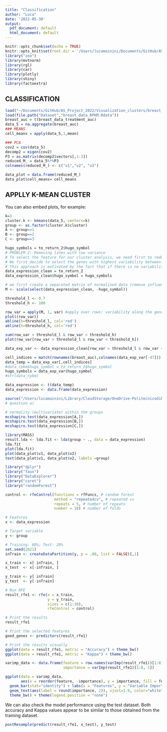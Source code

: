 ```yaml
---
title: "Classification"
author: "Luca"
date: '2022-05-30'
output:
  pdf_document: default
  html_document: default
---
```


```r
knitr::opts_chunk$set(echo = TRUE)
knitr::opts_knit$set(root.dir = '/Users/lucamainini/Documents/GitHub/AS_Project_2022')
library("zoo")
library(mvtnorm)
library(rgl)
library(car)
library(plotly)
library(shiny)
library(factoextra)
```

## CLASSIFICATION
```r
load("~/Documents/GitHub/AS_Project_2022/Visualization_clusters/breast_auc_data.Rdata")
load(file.path("Dataset","breast_data_RPKM.Rdata"))
breast_auc = t(breast_data_treatment_auc)
data_5 = na.aggregate(breast_auc)
### MEANS
cell_means = apply(data_5,1,mean)

### PCA
cov2 = cov(data_5)
decomp2 = eigen(cov2)
P3 = as.matrix(decomp2$vectors[,1:3])
reduced_M_ = data_5%*%P3
colnames(reduced_M_) <- c("v1","v2", "v3")

data_plot = data.frame(reduced_M_)
data_plot$cell_means= cell_means
```

##  APPLLY K-MEAN CLUSTER

You can also embed plots, for example:

```r
k=3
cluster.k <- kmeans(data_5, centers=k)
group <- as.factor(cluster.k$cluster)
A <- group==1
B <- group==2
C <- group==3
```


```r
hugo_symbols = to_return_2$hugo_symbol
# PROBLEM 2: Removing lines with low variance
# To select the feature for our cluster analysis, we need first to reduce the number of genes considered.
# We first decide to select the genes with highest variability between the different cell lines
# This approach is motivated by the fact that if there is no variability between the different observations, cluster won't be possible
data_expression_clean = to_return_2
data_expression_clean$hugo_symbol = hugo_symbols

# we first create a separated matrix of normalized data (remove influence of patient)
M <- scale(select(data_expression_clean, -hugo_symbol)) 

threshold_l <- 0.7 
threshold_h <- 100 

row_var = apply(M, 1, var) #apply over rows: variability along the genes
plot((row_var))
abline(h=threshold_l, col='red')
abline(h=threshold_h, col='red')

sum(row_var > threshold_l & row_var < threshold_h)
plot(row_var[row_var > threshold_l & row_var < threshold_h])

data_exp_var <- data_expression_clean[row_var > threshold_l & row_var < threshold_h,]
```

```r
cell_indices = match(rownames(breast_auc),colnames(data_exp_var[-47]))
data_temp = data_exp_var[,cell_indices]
#data_rpkm$hugo_symbol = to_return_2$hugo_symbol
hugo_symbols = data_exp_var$hugo_symbol
#str(data_rpkm)
```

```r
data_expression <- t(data_temp)
data_expression <- data.frame(data_expression)
```


```r
source("/Users/lucamainini/Library/CloudStorage/OneDrive-PolitecnicodiMilano/Applied Statistics/Exam notebook/functions.R") ##for mcshapiro.test
# question a)

# normality (multivariate) within the groups
mcshapiro.test(data_expression[A,])
mcshapiro.test(data_expression[B,])
mcshapiro.test(data_expression[C,])

```

```r
library(MASS)
result.lda <- lda.fit <- lda(group ~ ., data = data_expression)
lda.fit
plot(lda.fit)
plot(data_plot$v1, data_plot$v2)
text(data_plot$v1, data_plot$v2, labels =group)
```

```r
library("dplyr")
library("faux")
library("DataExplorer")
library("caret")
library("randomForest")
```

```r
control <- rfeControl(functions = rfFuncs, # random forest
                      method = "repeatedcv", # repeated cv
                      repeats = 5, # number of repeats
                      number = 10) # number of folds
```

```r
# Features
x <- data_expression 

# Target variable
y <- group

# Training: 80%; Test: 20%
set.seed(2021)
inTrain <- createDataPartition(y, p = .80, list = FALSE)[,1]

x_train <- x[ inTrain, ]
x_test  <- x[-inTrain, ]

y_train <- y[ inTrain]
y_test  <- y[-inTrain]
```

```r
# Run RFE
result_rfe1 <- rfe(x = x_train, 
                   y = y_train, 
                   sizes = c(1:30),
                   rfeControl = control)

# Print the results
result_rfe1

# Print the selected features
good_genes <- predictors(result_rfe1)

# Print the results visually
ggplot(data = result_rfe1, metric = "Accuracy") + theme_bw()
ggplot(data = result_rfe1, metric = "Kappa") + theme_bw()
```

```r
varimp_data <- data.frame(feature = row.names(varImp(result_rfe1))[1:8],
                          importance = varImp(result_rfe1)[1:8, 1])

ggplot(data = varimp_data, 
       aes(x = reorder(feature, -importance), y = importance, fill = feature)) +
  geom_bar(stat="identity") + labs(x = "Features", y = "Variable Importance") + 
  geom_text(aes(label = round(importance, 2)), vjust=1.6, color="white", size=4) + 
  theme_bw() + theme(legend.position = "none")
```

We can also check the model performance using the test dataset. Both accuracy and Kappa values appear to be similar to those obtained from the training dataset.

```r
postResample(predict(result_rfe1, x_test), y_test)
```

